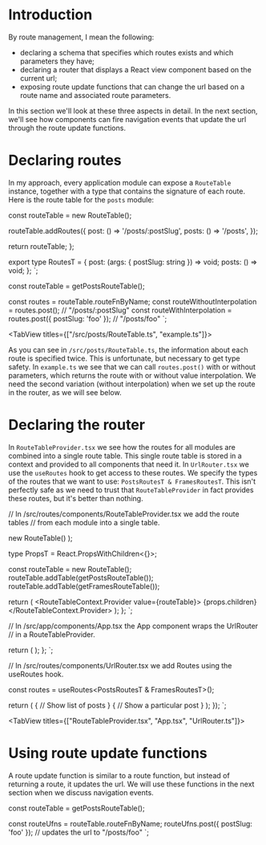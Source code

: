 # Introduction

By route management, I mean the following:

- declaring a schema that specifies which routes exists and which parameters they have;
- declaring a router that displays a React view component based on the current url;
- exposing route update functions that can change the url based on a route name and associated route parameters.

In this section we'll look at these three aspects in detail. In the next section, we'll see how components
can fire navigation events that update the url through the route update functions.

# Declaring routes

In my approach, every application module can expose a `RouteTable` instance, together with a type that
contains the signature of each route. Here is the route table for the `posts` module:


  const routeTable = new RouteTable();

  routeTable.addRoutes({
    post: () => '/posts/:postSlug',
    posts: () => '/posts',
  });

  return routeTable;
};

export type RoutesT = {
  post: (args: { postSlug: string }) => void;
  posts: () => void;
};
`;


const routeTable = getPostsRouteTable();

const routes = routeTable.routeFnByName;
const routeWithoutInterpolation = routes.post();  // "/posts/:postSlug"
const routeWithInterpolation = routes.post({ postSlug: 'foo' });  // "/posts/foo"
`;

<TabView titles={["/src/posts/RouteTable.ts", "example.ts"]}>
<CodeSnippet code={code1} />
<CodeSnippet code={code2} />
</TabView>

As you can see in `/src/posts/RouteTable.ts`, the information about each route is specified twice.
This is unfortunate, but necessary to get type safety.
In `example.ts` we see that we can call `routes.post()` with or without parameters, which returns
the route with or without value interpolation. We need the second variation (without interpolation)
when we set up the route in the router, as we will see below.

# Declaring the router

In `RouteTableProvider.tsx` we see how the routes for all modules are combined into a single route table.
This single route table is stored in a context and provided to all components that need it.
In `UrlRouter.tsx` we use the `useRoutes` hook to get access to these routes. We specify the types of
the routes that we want to use: `PostsRoutesT & FramesRoutesT`. This isn't perfectly
safe as we need to trust that `RouteTableProvider` in fact provides these routes, but it's better than nothing.

// In /src/routes/components/RouteTableProvider.tsx we add the route tables
// from each module into a single table.


  new RouteTable()
);

type PropsT = React.PropsWithChildren<{}>;

  const routeTable = new RouteTable();
  routeTable.addTable(getPostsRouteTable());
  routeTable.addTable(getFramesRouteTable());

  return (
    <RouteTableContext.Provider value={routeTable}>
      {props.children}
    </RouteTableContext.Provider>
  );
};
`;

// In /src/app/components/App.tsx the App component wraps the UrlRouter
// in a RouteTableProvider.


  return (
    <RouteTableProvider>
      <UrlRouter />
    </RouteTableProvider>
  );
};
`;

// In /src/routes/components/UrlRouter.tsx we add Routes using the useRoutes hook.


  const routes = useRoutes<PostsRoutesT & FramesRoutesT>();

  return (
    <Route path={routes.posts()}>
      {
        // Show list of posts
      }
      <PostListView className="mt-12" />
      {
        // Show a particular post
      }
      <Route path={routes.post()}>
        <PostView className="mt-16"/>
      </Route>
    </Route>
  );
});
`;

<TabView titles={["RouteTableProvider.tsx", "App.tsx", "UrlRouter.ts"]}>
<CodeSnippet code={code3} />
<CodeSnippet code={code4} />
<CodeSnippet code={code5} />
</TabView>

# Using route update functions

A route update function is similar to a route function, but instead of returning a route, it updates the url.
We will use these functions in the next section when we discuss navigation events.


const routeTable = getPostsRouteTable();

const routeUfns = routeTable.routeFnByName;
routeUfns.post({ postSlug: 'foo' });  // updates the url to "/posts/foo"
`;

<CodeSnippet title="example.ts" code={code6} />
